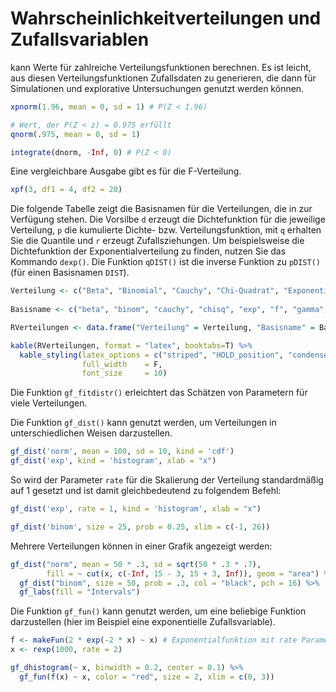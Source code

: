 # Wahrscheinlichkeitverteilungen und Zufallsvariablen {#WkeitZuf}
\index{Zufallsvariablen}

\textsf{R} kann Werte für zahlreiche Verteilungsfunktionen berechnen. Es ist leicht, aus diesen Verteilungsfunktionen Zufallsdaten zu generieren, die dann für Simulationen und explorative Untersuchungen genutzt werden können.

```r
xpnorm(1.96, mean = 0, sd = 1) # P(Z < 1.96)

# Wert, der P(Z < z) = 0.975 erfüllt
qnorm(.975, mean = 0, sd = 1)

integrate(dnorm, -Inf, 0) # P(Z < 0)
```
\index{integrate()}

Eine vergleichbare Ausgabe gibt es für die F-Verteilung.
\index{xpnorm()}
\index{qnorm()}
```r
xpf(3, df1 = 4, df2 = 20)
```

Die folgende Tabelle zeigt die Basisnamen für die Verteilungen, die in \textsf{R} zur Verfügung stehen. Die Vorsilbe `d` erzeugt die Dichtefunktion für die jeweilige Verteilung, `p` die kumulierte Dichte- bzw. Verteilungsfunktion, mit `q` erhalten Sie die Quantile und `r` erzeugt Zufallsziehungen. Um beispielsweise die Dichtefunktion der Exponentialverteilung zu finden, nutzen Sie das Kommando `dexp()`. Die Funktion `qDIST()` ist die inverse Funktion zu `pDIST()` (für einen Basisnamen `DIST`).
\index{Dichtefunktionen}
\index{Verteilungsfunktionen}
```r
Verteilung <- c("Beta", "Binomial", "Cauchy", "Chi-Quadrat", "Exponential", "F", "Gamma", "Geometrische", "Hypergeometrische", "Logistische", "Lognormal", "Negative Binomial", "Normal", "Poisson", "Students t", "Gleich", "Weibull")
 
Basisname <- c("beta", "binom", "cauchy", "chisq", "exp", "f", "gamma", "geom", "hyper", "logis", "lnorm", "nbinom", "norm", "pois", "t", "unif", "weibull")

RVerteilungen <- data.frame("Verteilung" = Verteilung, "Basisname" = Basisname)
```

```r
kable(RVerteilungen, format = "latex", booktabs=T) %>% 
  kable_styling(latex_options = c("striped", "HOLD_position", "condensed"),
                full_width    = F, 
                font_size     = 10)
```

:::{.tiefereinsteigen data-latex="{tiefereinsteigen}"}
Die Funktion `gf_fitdistr()` erleichtert das Schätzen von Parametern für viele Verteilungen.
:::
\index{gf\_fitdistr()}

Die Funktion `gf_dist()` kann genutzt werden, um Verteilungen in unterschiedlichen Weisen darzustellen.
\index{gf\_dist()}

```r
gf_dist('norm', mean = 100, sd = 10, kind = 'cdf')
gf_dist('exp', kind = 'histogram', xlab = "x")
```

So wird der Parameter `rate` für die Skalierung der Verteilung standardmäßig auf 1 gesetzt und ist damit gleichbedeutend zu folgendem Befehl:
\index{xlab Option}

```r
gf_dist('exp', rate = 1, kind = 'histogram', xlab = "x")
```

```r
gf_dist('binom', size = 25, prob = 0.25, xlim = c(-1, 26))
```

\index{size Option}
\index{xlim Option}

Mehrere Verteilungen können in einer Grafik angezeigt werden:
\index{cut()}
\index{fill Option}
\index{geom Option}
\index{gf\_labs()}

```r
gf_dist("norm", mean = 50 * .3, sd = sqrt(50 * .3 * .7), 
        fill = ~ cut(x, c(-Inf, 15 - 3, 15 + 3, Inf)), geom = "area") %>%
  gf_dist("binom", size = 50, prob = .3, col = "black", pch = 16) %>%
  gf_labs(fill = "Intervals")
```
\index{pch Option}

Die Funktion `gf_fun()` kann genutzt werden, um eine beliebige Funktion darzustellen (hier im Beispiel eine exponentielle Zufallsvariable).
\index{gf\_fun()}

```r
f <- makeFun(2 * exp(-2 * x) ~ x) # Exponentialfunktion mit rate Parameter 2
x <- rexp(1000, rate = 2)

gf_dhistogram(~ x, binwidth = 0.2, center = 0.1) %>%
  gf_fun(f(x) ~ x, color = "red", size = 2, xlim = c(0, 3))
```

\index{makeFun()}
\index{exp()}
\index{rexp()}
\index{gf\_dhistogram()}
\index{binwidth Option}
\index{center Option}
\index{color Option}
